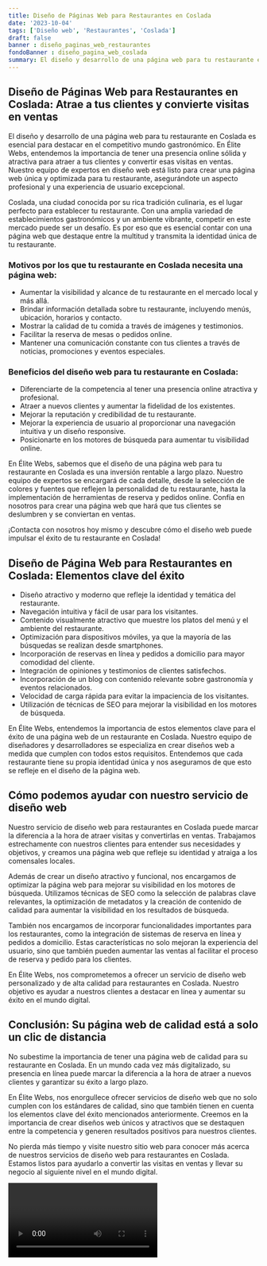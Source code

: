 ```yaml
---
title: Diseño de Páginas Web para Restaurantes en Coslada
date: '2023-10-04'
tags: ['Diseño web', 'Restaurantes', 'Coslada']
draft: false
banner : diseño_paginas_web_restaurantes
fondoBanner : diseño_pagina_web_coslada
summary: El diseño y desarrollo de una página web para tu restaurante en Coslada es esencial para destacar en el competitivo mundo gastronómico. En Élite Webs, entendemos la importancia de tener una presencia online sólida y atractiva para atraer a tus clientes y convertir esas visitas en ventas. Nuestro equipo de expertos en diseño web está listo para crear una página web única y optimizada para tu restaurante, asegurándote un aspecto profesional y una experiencia de usuario excepcional.
---
```


## Diseño de Páginas Web para Restaurantes en Coslada: Atrae a tus clientes y convierte visitas en ventas

El diseño y desarrollo de una página web para tu restaurante en Coslada es esencial para destacar en el competitivo mundo gastronómico. En Élite Webs, entendemos la importancia de tener una presencia online sólida y atractiva para atraer a tus clientes y convertir esas visitas en ventas. Nuestro equipo de expertos en diseño web está listo para crear una página web única y optimizada para tu restaurante, asegurándote un aspecto profesional y una experiencia de usuario excepcional.

Coslada, una ciudad conocida por su rica tradición culinaria, es el lugar perfecto para establecer tu restaurante. Con una amplia variedad de establecimientos gastronómicos y un ambiente vibrante, competir en este mercado puede ser un desafío. Es por eso que es esencial contar con una página web que destaque entre la multitud y transmita la identidad única de tu restaurante.

### Motivos por los que tu restaurante en Coslada necesita una página web:

- Aumentar la visibilidad y alcance de tu restaurante en el mercado local y más allá.
- Brindar información detallada sobre tu restaurante, incluyendo menús, ubicación, horarios y contacto.
- Mostrar la calidad de tu comida a través de imágenes y testimonios.
- Facilitar la reserva de mesas o pedidos online.
- Mantener una comunicación constante con tus clientes a través de noticias, promociones y eventos especiales.

### Beneficios del diseño web para tu restaurante en Coslada:

- Diferenciarte de la competencia al tener una presencia online atractiva y profesional.
- Atraer a nuevos clientes y aumentar la fidelidad de los existentes.
- Mejorar la reputación y credibilidad de tu restaurante.
- Mejorar la experiencia de usuario al proporcionar una navegación intuitiva y un diseño responsive.
- Posicionarte en los motores de búsqueda para aumentar tu visibilidad online.

En Élite Webs, sabemos que el diseño de una página web para tu restaurante en Coslada es una inversión rentable a largo plazo. Nuestro equipo de expertos se encargará de cada detalle, desde la selección de colores y fuentes que reflejen la personalidad de tu restaurante, hasta la implementación de herramientas de reserva y pedidos online. Confía en nosotros para crear una página web que hará que tus clientes se deslumbren y se conviertan en ventas.

¡Contacta con nosotros hoy mismo y descubre cómo el diseño web puede impulsar el éxito de tu restaurante en Coslada!

<GifSeo />

<Cta />

## Diseño de Página Web para Restaurantes en Coslada: Elementos clave del éxito

- Diseño atractivo y moderno que refleje la identidad y temática del restaurante.
- Navegación intuitiva y fácil de usar para los visitantes.
- Contenido visualmente atractivo que muestre los platos del menú y el ambiente del restaurante.
- Optimización para dispositivos móviles, ya que la mayoría de las búsquedas se realizan desde smartphones.
- Incorporación de reservas en línea y pedidos a domicilio para mayor comodidad del cliente.
- Integración de opiniones y testimonios de clientes satisfechos.
- Incorporación de un blog con contenido relevante sobre gastronomía y eventos relacionados.
- Velocidad de carga rápida para evitar la impaciencia de los visitantes.
- Utilización de técnicas de SEO para mejorar la visibilidad en los motores de búsqueda.

En Élite Webs, entendemos la importancia de estos elementos clave para el éxito de una página web de un restaurante en Coslada. Nuestro equipo de diseñadores y desarrolladores se especializa en crear diseños web a medida que cumplen con todos estos requisitos. Entendemos que cada restaurante tiene su propia identidad única y nos aseguramos de que esto se refleje en el diseño de la página web.

## Cómo podemos ayudar con nuestro servicio de diseño web

Nuestro servicio de diseño web para restaurantes en Coslada puede marcar la diferencia a la hora de atraer visitas y convertirlas en ventas. Trabajamos estrechamente con nuestros clientes para entender sus necesidades y objetivos, y creamos una página web que refleje su identidad y atraiga a los comensales locales.

Además de crear un diseño atractivo y funcional, nos encargamos de optimizar la página web para mejorar su visibilidad en los motores de búsqueda. Utilizamos técnicas de SEO como la selección de palabras clave relevantes, la optimización de metadatos y la creación de contenido de calidad para aumentar la visibilidad en los resultados de búsqueda.

También nos encargamos de incorporar funcionalidades importantes para los restaurantes, como la integración de sistemas de reserva en línea y pedidos a domicilio. Estas características no solo mejoran la experiencia del usuario, sino que también pueden aumentar las ventas al facilitar el proceso de reserva y pedido para los clientes.

En Élite Webs, nos comprometemos a ofrecer un servicio de diseño web personalizado y de alta calidad para restaurantes en Coslada. Nuestro objetivo es ayudar a nuestros clientes a destacar en línea y aumentar su éxito en el mundo digital.

## Conclusión: Su página web de calidad está a solo un clic de distancia

No subestime la importancia de tener una página web de calidad para su restaurante en Coslada. En un mundo cada vez más digitalizado, su presencia en línea puede marcar la diferencia a la hora de atraer a nuevos clientes y garantizar su éxito a largo plazo.

En Élite Webs, nos enorgullece ofrecer servicios de diseño web que no solo cumplen con los estándares de calidad, sino que también tienen en cuenta los elementos clave del éxito mencionados anteriormente. Creemos en la importancia de crear diseños web únicos y atractivos que se destaquen entre la competencia y generen resultados positivos para nuestros clientes.

No pierda más tiempo y visite nuestro sitio web para conocer más acerca de nuestros servicios de diseño web para restaurantes en Coslada. Estamos listos para ayudarlo a convertir las visitas en ventas y llevar su negocio al siguiente nivel en el mundo digital.

<Video />

<CtaBot job='Restaurantes' city='Coslada'/>

<Gmaps query='Coslada+españa+maps' />